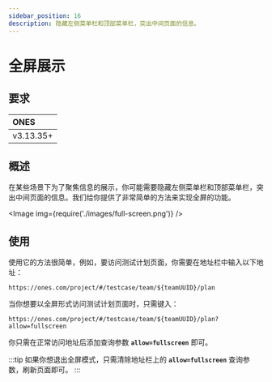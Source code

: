 ```yaml
---
sidebar_position: 16
description: 隐藏左侧菜单栏和顶部菜单栏，突出中间页面的信息。
---
```


# 全屏展示

## 要求

| ONES      |
| :-------- |
| v3.13.35+ |

## 概述

在某些场景下为了聚焦信息的展示，你可能需要隐藏左侧菜单栏和顶部菜单栏，突出中间页面的信息。我们给你提供了非常简单的方法来实现全屏的功能。

<Image img={require('./images/full-screen.png')} />

## 使用

使用它的方法很简单，例如，要访问测试计划页面，你需要在地址栏中输入以下地址：

```shell
https://ones.com/project/#/testcase/team/${teamUUID}/plan
```

当你想要以全屏形式访问测试计划页面时，只需键入：

```shell
https://ones.com/project/#/testcase/team/${teamUUID}/plan?allow=fullscreen
```

你只需在正常访问地址后添加查询参数 **`allow=fullscreen`** 即可。

:::tip
如果你想退出全屏模式，只需清除地址栏上的 **`allow=fullscreen`** 查询参数，刷新页面即可。
:::
